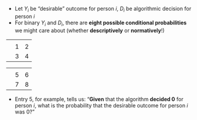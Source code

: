 
* Let $Y_i$ be "desirable" outcome for person $i$, $D_i$ be algorithmic decision for person $i$
* For binary $Y_i$ and $D_i$, there are **eight possible conditional probabilities** we might care about (whether **descriptively** or **normatively**!)

::: {layout="[1,1]"}
::: {#confusion-left}

```{=html}
<table>
<thead>
</thead>
<tbody>
<tr>
  <td><span data-qmd="$\Pr(D_i \mid Y_i)$"></span></td>
  <td><span data-qmd="$D_i = 0$"></span></td>
  <td><span data-qmd="$D_i = 1$"></span></td>
</tr>
<tr>
  <td><span data-qmd="$Y_i = 0$"></span></td>
  <td>1</td>
  <td>2</td>
</tr>
<tr>
  <td><span data-qmd="$Y_i = 1$"></span></td>
  <td>3</td>
  <td>4</td>
</tr>
</tbody>
</table>
```

:::
::: {#confusion-right}

```{=html}
<table>
<thead>
</thead>
<tbody>
<tr>
  <td><span data-qmd="$\Pr(Y_i \mid D_i)$"></span></td>
  <td><span data-qmd="$D_i = 0$"></span></td>
  <td><span data-qmd="$D_i = 1$"></span></td>
</tr>
<tr>
  <td><span data-qmd="$Y_i = 0$"></span></td>
  <td>5</td>
  <td>6</td>
</tr>
<tr>
  <td><span data-qmd="$Y_i = 1$"></span></td>
  <td>7</td>
  <td>8</td>
</tr>
</tbody>
</table>
```

:::
:::

* Entry 5, for example, tells us: "**Given** that the algorithm **decided 0** for person $i$, what is the probability that the desirable outcome for person $i$ was 0?"